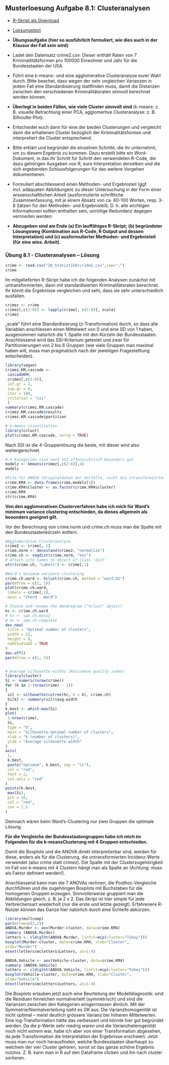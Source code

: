 
## Musterloesung Aufgabe 8.1: Clusteranalysen

- [R-Skript als Download](20_Statistik8/Loesung_8.1_v.03.R)
- [Loesungstext](20_Statistik8/Statistik_Loesungstext_8.1.pdf)


- **Übungsaufgabe (hier so ausführlich formuliert, wie dies auch in der Klausur der Fall sein wird)**

- Ladet den Datensatz crime2.csv. Dieser enthält Raten von 7   Kriminatlitätsformen pro 100000 Einwohner und Jahr für die Bundesstaaten der USA.
- Führt eine k-means- und eine agglomerative Clusteranalyse eurer Wahl durch. Bitte beachet, dass wegen der sehr ungleichen Varianzen in jedem Fall eine Standardisierung stattfinden muss, damit die Distanzen zwischen den verschiedenen Kriminalitätsraten sinnvoll berechnet werden können.
- **Überlegt in beiden Fällen, wie viele Cluster sinnvoll sind** (k-means: z. B. visuelle Betrachtung einer PCA, agglomertive Clusteranalyse: z. B. Silhoutte-Plot).
- Entscheidet euch dann für eine der beiden Clusterungen und vergleicht dann die
erhaltenen Cluster bezüglich der Kriminalitätsformen und interpretiert die Cluster entsprechend.
- Bitte erklärt und begründet die einzelnen Schritte, die ihr unternehmt, um zu diesem Ergebnis zu kommen. Dazu erstellt bitte ein Word-Dokument, in das ihr Schritt für Schritt den verwendeten R-Code, die dazu gehörigen Ausgaben von R, eure Interpretation derselben und die sich ergebenden Schlussfolgerungen für das weitere Vorgehen dokumentieren.
- Formuliert abschliessend einen Methoden- und Ergebnisteil (ggf. incl. adäquaten Abbildungen) zu dieser Untersuchung in der Form einer wissenschaftlichen Arbeit (ausformulierte schriftliche Zusammenfassung, mit je einem Absatz von ca. 60-100 Worten, resp. 3-8 Sätzen für den Methoden- und Ergebnisteil). D. h. alle wichtigen Informationen sollten enthalten sein, unnötige Redundanz dagegen vermieden werden.
- **Abzugeben sind am Ende (a) Ein lauffähiges R-Skript; (b) begründeter Lösungsweg (Kombination aus R-Code, R Output und dessen Interpretation) und (c) ausformulierter Methoden- und Ergebnisteil (für eine wiss. Arbeit).**


### Übung 8.1 - Clusteranalysen -- Lösung

```r
crime <- read.csv("20_Statistik8/crime2.csv",sep=";")
crime
```

Im mitgelieferten R-Skript habe ich die folgenden Analysen zunächst mit untransformierten, dann mit standardisierten Kriminalitätsraten berechnet. Ihr könnt die Ergebnisse vergleichen und seht, dass sie sehr unterschiedlich ausfallen.

```r
crimez <- crime
crimez[,c(2:8)] <- lapply(crime[, c(2:8)], scale)
crimez
```

„scale“ führt eine Standardisierung (z-Transformation) durch, so dass alle Variablen anschiessen einen Mittelwert von 0 und eine SD von 1 haben, ausgenommen natürlich die 1. Spalte mit den Kürzeln der Bundesstaaten.
Anschliessend wird das SSI-Kriterium getestet und zwar für Partitionierungen von 2 bis 6 Gruppen (wie viele Gruppen man maximal haben will, muss man pragmatisch nach der jeweiligen Fragestelltung entscheiden).

```r
library(vegan)
crimez.KM.cascade <-
 cascadeKM(
 crimez[,c(2:8)],
 inf.gr = 2,
 sup.gr = 6,
 iter = 100,
 criterion = "ssi"
 )
summary(crimez.KM.cascade)
crimez.KM.cascade$results
crimez.KM.cascade$partition

# k-means visualisation
library(cclust)
plot(crimez.KM.cascade, sortg = TRUE)
```

Nach SSI ist die 4-Gruppenlösung die beste, mit dieser wird also weitergerechnet.

```r
# 4 Kategorien sind nach SSI offensichtlich besonders gut
modelz <- kmeans(crimez[,c(2:8)],4)
modelz

#File für ANOVA (Originaldaten der Vorfälle, nicht die ztransformierten)
crime.KM4 <- data.frame(crime,modelz[1])
crime.KM4$cluster <- as.factor(crime.KM4$cluster)
crime.KM4
str(crime.KM4)
```

**Von den agglomerativen Clusterverfahren habe ich mich für Ward’s minimum variance clustering entschieden, da dieses allgemein als besonders geeignet gilt.**

Vor der Berechnung von crime.norm und crime.ch muss man die Spalte mit den
Bundesstaatenkürzeln entfern.

```r
#Agglomerative Clusteranalyse
crime2 <- crime[,-1]
crime.norm <- decostand(crime2, "normalize")
crime.ch <- vegdist(crime.norm, "euc")
# Attach site names to object of class 'dist'
attr(crime.ch, "Labels") <- crime[,1]

#Ward's minimum variance clustering
crime.ch.ward <- hclust(crime.ch, method = "ward.D2")
par(mfrow = c(1, 1))
plot(crime.ch.ward,
 labels = crime[,1],
 main = "Chord - Ward")

# Choose and rename the dendrogram ("hclust" object)
hc <- crime.ch.ward
# hc <- spe.ch.beta2
# hc <- spe.ch.complete
dev.new(
 title = "Optimal number of clusters",
 width = 12,
 height = 8,
 noRStudioGD = TRUE
)
dev.off()
par(mfrow = c(1, 2))


# Average silhouette widths (Rousseeuw quality index)
library(cluster)
Si <- numeric(nrow(crime))
for (k in 2:(nrow(crime) - 1))
{
 sil <- silhouette(cutree(hc, k = k), crime.ch)
 Si[k] <- summary(sil)$avg.width
}
k.best <- which.max(Si)
plot(
 1:nrow(crime),
 Si,
 type = "h",
 main = "Silhouette-optimal number of clusters",
 xlab = "k (number of clusters)",
 ylab = "Average silhouette width"
)
axis(
 1,
 k.best,
 paste("optimum", k.best, sep = "\n"),
 col = "red",
 font = 2,
 col.axis = "red"
)
points(k.best,
 max(Si),
 pch = 16,
 col = "red",
 cex = 1.5
)
```

Demnach wären beim Ward’s-Clustering nur zwei Gruppen die optimale Lösung.

**Für die Vergleiche der Bundesstaatengruppen habe ich mich im Folgenden für die k-meansClusterung mit 4 Gruppen entschieden.**

Damit die Boxplots und die ANOVA direkt interpretierbar sind, werden für diese, anders als für die Clusterung, die untransformierten Incidenz-Werte verwendet (also crime statt crimez). Die Spalte mit der Clusterzugehörigkeit im Fall von k-means mit 4 Clustern hängt man als Spalte an (Achtung: muss als Faktor definiert werden!).

Anschliessend kann man die 7 ANOVAs rechnen, die Posthoc-Vergleiche durchführen und die zugehörigen Boxplots mit Buchstaben für die homogenen Gruppen erzeugen. Sinnvollerweise gruppiert man die Abbildungen gleich, z. B. je 2 x 2. Das Skript ist hier simple für jede Verbrechensart wiederholt (nur die erste und letzte gezeigt). Erfahrenere R-Nutzer können das Ganze hier natürlich durch eine Schleife abkürzen.

```r
library(multcomp)
par(mfrow=c(2,2))
ANOVA.Murder <- aov(Murder~cluster, data=crime.KM4)
summary (ANOVA.Murder)
letters <- cld(glht(ANOVA.Murder, linfct=mcp(cluster="Tukey")))
boxplot(Murder~cluster, data=crime.KM4, xlab="Cluster",
ylab="Murder")
mtext(letters$mcletters$Letters, at=1:4)

ANOVA.Vehicle <- aov(Vehicle~cluster, data=crime.KM4)
summary (ANOVA.Vehicle)
letters <- cld(glht(ANOVA.Vehicle, linfct=mcp(cluster="Tukey")))
boxplot(Vehicle~cluster, data=crime.KM4, xlab="Cluster",
ylab="Vehicle")
mtext(letters$mcletters$Letters, at=1:4)
```

Die Boxplots erlauben jetzt auch eine Beurteilung der Modelldiagnostik: sind die Residuen hinreichen normalverteilt (symmetrisch) und sind die Varianzen zwischen den Kategorien einigermassen ähnlich. Mit der Symmetrie/Normalverteilung sieht es OK aus. Die Varianzhomogenität ist nicht optimal – meist deutlich grössere Varianz bei höheren Mittelwerten. Eine log-Transformation hätte das verbessert und könnte hier gut begründet werden. Da die p-Werte sehr niedrig waren und die Varianzheterogenität noch nicht extrem war, habe ich aber von einer Transformation abgesehen, da jede Transformation die Interpretation der Ergebnisse erschwert. Jetzt muss man nur noch herausfinden, welche Bundesstaaten überhaupt zu welchem der vier
Cluster gehören, sonst ist das ganze schöne Ergebnis nutzlos. Z. B. kann man in R auf den Dataframe clicken und ihn nach cluster sortieren.
